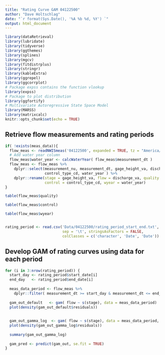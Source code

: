 ```yaml
---
title: "Rating Curve GAM 04122500"
author: "Dave Holtschlag"
date: "`r format(Sys.Date(), '%A %b %d, %Y') `"
output: html_document
---
```


```r
library(dataRetrieval)
library(lubridate)
library(tidyverse)
library(ggthemes)
library(splines)
library(mgcv)
library(fitdistrplus)
library(stringr)
library(kableExtra)
library(ggrepel)
library(ggcorrplot)
# Package expss contains the function vlookup
library(expss)
# Package to plot distribution
library(ggfortify)
# Multivariate Autoregressive State Space Model
library(MARSS)
library(matrixcalc)
knitr::opts_chunk$set(echo = TRUE)
```


## Retrieve flow measurements and rating periods

```r


if( !exists(meas_data)){
  flow_meas <- readNWISmeas('04122500', expanded = TRUE, tz = "America/New_York" )
  # Add water year column
  flow_meas$water_year <- calcWaterYear( flow_meas$measurement_dt )
  flow_meas <- flow_meas %>% 
    dplyr::select(measurement_nu, measurement_dt, gage_height_va, discharge_va, measured_rating_diff, 
                  control_type_cd, water_year ) %>% 
    dplyr::rename(stage = gage_height_va, flow = discharge_va, quality = measured_rating_diff, 
                  control = control_type_cd, wyear = water_year)
}

table(flow_meas$quality)

table(flow_meas$control)

table(flow_meas$wyear)


rating_period <- read.csv('Data/04122500/rating_period_start_end.txt', header = TRUE,
                          sep = '\t', stringsAsFactors = FALSE, 
                          colClasses = c('character', 'Date', 'Date'))
```


## Develop GAM of rating curves using data for each period

```r

for (i in 3:nrow(rating_period)) {
  start_day <- rating_period$start_date[i]
  end_day   <- rating_period$end_date[i]
  
  meas_data_period <- flow_meas %>% 
    dplyr::filter( measurement_dt >= start_day & measurement_dt <= end_day)
  
  gam_out_default   <- gam( flow ~ s(stage), data = meas_data_period)
  plot(density(gam_out_default$residuals))
  
  
  gam_out_gamma_log  <- gam( flow ~ s(stage), data = meas_data_period, family=Gamma(link=log) )
  plot(density(gam_out_gamma_log$residuals))
  
  summary(gam_out_gamma_log)
  
  gam_pred <- predict(gam_out, se.fit = TRUE) 
}



```
